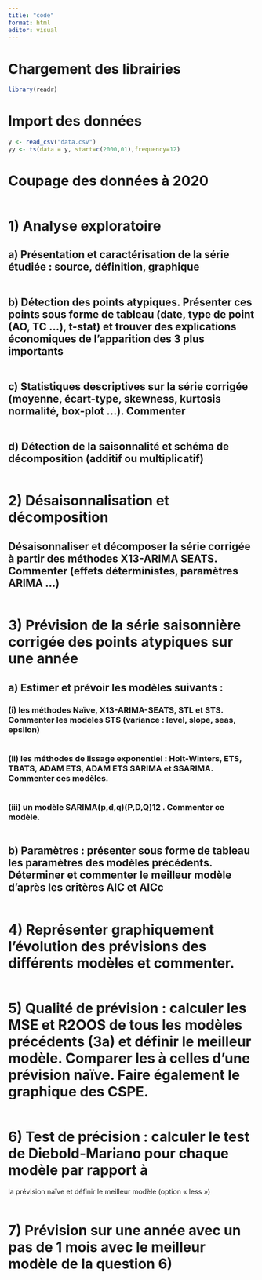 ```yaml
---
title: "code"
format: html
editor: visual
---
```


# Chargement des librairies
```r
library(readr)
```

# Import des données
```r
y <- read_csv("data.csv")
yy <- ts(data = y, start=c(2000,01),frequency=12)

```

# Coupage des données à 2020
```r

```

# 1) Analyse exploratoire 

## a) Présentation et caractérisation de la série étudiée : source, définition, graphique 

```r

```

## b) Détection des points atypiques. Présenter ces points sous forme de tableau (date, type de point (AO, TC …), t-stat) et trouver des explications économiques de l’apparition des 3 plus importants 

```r

```

## c) Statistiques descriptives sur la série corrigée (moyenne, écart-type, skewness, kurtosis normalité, box-plot …). Commenter 

```r

```


## d) Détection de la saisonnalité et schéma de décomposition (additif ou multiplicatif) 

```r

```

# 2) Désaisonnalisation et décomposition 

## Désaisonnaliser et décomposer la série corrigée à partir des méthodes X13-ARIMA SEATS. Commenter (effets déterministes, paramètres ARIMA …) 

```r

```


# 3) Prévision de la série saisonnière corrigée des points atypiques sur une année  

## a) Estimer et prévoir les modèles suivants : 

### (i) les méthodes Naïve, X13-ARIMA-SEATS, STL et STS. Commenter les modèles STS (variance : level, slope, seas, epsilon)  

```r

```

### (ii) les méthodes de lissage exponentiel : Holt-Winters, ETS, TBATS,  ADAM ETS, ADAM ETS SARIMA et SSARIMA. Commenter ces modèles. 

```r

```

### (iii) un modèle SARIMA(p,d,q)(P,D,Q)12 . Commenter ce modèle. 

```r

```

## b) Paramètres : présenter sous forme de tableau les paramètres des modèles précédents. Déterminer et commenter le meilleur modèle d’après les critères AIC et AICc 

```r

```


# 4) Représenter graphiquement l’évolution des prévisions des différents modèles et commenter. 

```r

```


# 5) Qualité de prévision : calculer les MSE et R2OOS de tous les modèles précédents (3a) et définir le meilleur modèle. Comparer les à celles d’une prévision naïve. Faire également le graphique des CSPE.

```r

```


# 6) Test de précision : calculer le test de Diebold-Mariano pour chaque modèle par rapport à 
la prévision naïve et définir le meilleur modèle (option « less ») 

```r

```


# 7) Prévision sur une année avec un pas de 1 mois avec le meilleur modèle de la question 6)

```r

```

